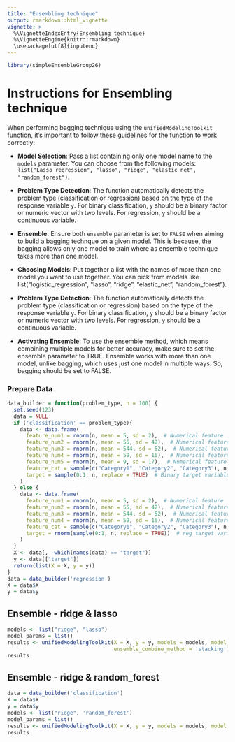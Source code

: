 ```yaml
---
title: "Ensembling technique"
output: rmarkdown::html_vignette
vignette: >
  %\VignetteIndexEntry{Ensembling technique}
  %\VignetteEngine{knitr::rmarkdown}
  \usepackage[utf8]{inputenc}
---
```


```r
library(simpleEnsembleGroup26)
```

# Instructions for Ensembling technique

When performing bagging technique using the `unifiedModelingToolkit` function, it's important to follow these guidelines for the function to work correctly:

-   **Model Selection**: Pass a list containing only one model name to the `models` parameter. You can choose from the following models: `list("Lasso_regression", "lasso", "ridge", "elastic_net", "random_forest")`.
-   **Problem Type Detection**: The function automatically detects the problem type (classification or regression) based on the type of the response variable `y`. For binary classification, `y` should be a binary factor or numeric vector with two levels. For regression, `y` should be a continuous variable.
-   **Ensemble**: Ensure both `ensemble` parameter is set to `FALSE` when aiming to build a bagging technque on a given model. This is because, the bagging allows only one model to train where as ensemble technique takes more than one model.


-   **Choosing Models**: Put together a list with the names of more than one model you want to use together. You can pick from models like list("logistic_regression", "lasso", "ridge", "elastic_net", "random_forest").
-   **Problem Type Detection**: The function automatically detects the problem type (classification or regression) based on the type of the response variable `y`. For binary classification, `y` should be a binary factor or numeric vector with two levels. For regression, `y` should be a continuous variable.
-   **Activating Ensemble**: To use the ensemble method, which means combining multiple models for better accuracy, make sure to set the ensemble parameter to TRUE. Ensemble works with more than one model, unlike bagging, which uses just one model in multiple ways. So, bagging should be set to FALSE.

### Prepare Data
```r
data_builder = function(problem_type, n = 100) {
  set.seed(123)
  data = NULL
  if ('classification' == problem_type){
    data <- data.frame(
      feature_num1 = rnorm(n, mean = 5, sd = 2),  # Numerical feature
      feature_num2 = rnorm(n, mean = 55, sd = 42),  # Numerical feature
      feature_num3 = rnorm(n, mean = 544, sd = 52),  # Numerical feature
      feature_num4 = rnorm(n, mean = 59, sd = 16),  # Numerical feature
      feature_num5 = rnorm(n, mean = 9, sd = 17),  # Numerical feature
      feature_cat = sample(c("Category1", "Category2", "Category3"), n, replace = TRUE),  # Categorical feature
      target = sample(0:1, n, replace = TRUE)  # Binary target variable
    )
  } else {
    data <- data.frame(
      feature_num1 = rnorm(n, mean = 5, sd = 2),  # Numerical feature
      feature_num2 = rnorm(n, mean = 55, sd = 42),  # Numerical feature
      feature_num3 = rnorm(n, mean = 544, sd = 52),  # Numerical feature
      feature_num4 = rnorm(n, mean = 59, sd = 16),  # Numerical feature
      feature_cat = sample(c("Category1", "Category2", "Category3"), n, replace = TRUE),  # Categorical feature
      target = rnorm(sample(0:1, n, replace = TRUE))  # reg target variable
    )
  }
  X <- data[, -which(names(data) == "target")]
  y <- data[["target"]]
  return(list(X = X, y = y))
}
data = data_builder('regression')
X = data$X
y = data$y
```

## Ensemble - ridge & lasso

```r
models <- list("ridge", "lasso")
model_params = list()
results <- unifiedModelingToolkit(X = X, y = y, models = models, model_tuning_params = model_params, parameter_tuning = FALSE, bagging = FALSE, ensemble = TRUE,
                                  ensemble_combine_method = 'stacking')
results
```
## Ensemble - ridge & random_forest

```r
data = data_builder('classification')
X = data$X
y = data$y
models <- list("ridge", 'random_forest')
model_params = list()
results <- unifiedModelingToolkit(X = X, y = y, models = models, model_tuning_params = model_params, parameter_tuning = FALSE, bagging = FALSE, ensemble = TRUE)
results
```

